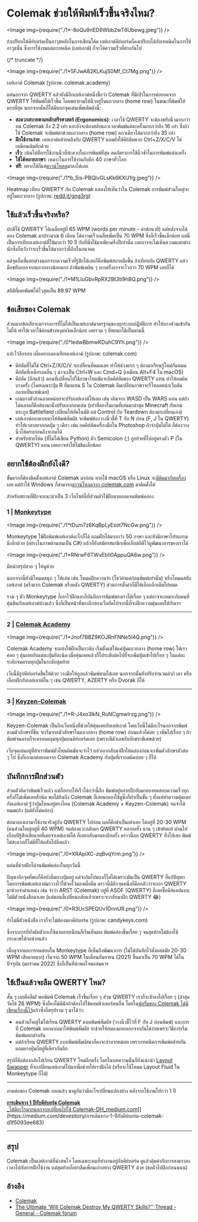 
# Colemak ช่วยให้พิมพ์เร็วขึ้นจริงไหม?

<Image img={require("./1*-8oQu9nED8Wbb2wT6Ubewg.jpeg")} />

ถ้าเปรียบให้คีย์บอร์ดเป็นอาวุธหลักในการเขียนโค้ด เลย์เอาต์คีย์บอร์ดก็คงเปรียบได้กับเทคนิคในการใช้อาวุธนั้น ซึ่งการใช้งานแต่ละเทคนิค (เลย์เอาต์) ก็จะได้ความเร็วที่ต่างกันไป

{/* truncate */}

<Image img={require("./1*5FJwA82KLKujS0Mf_Ct7Mg.png")} />

เลย์เอาต์ Colemak (รูปภาพ: colemak.academy)

แต่นอกจาก QWERTY แล้วยังมีอีกเลย์เอาต์หนึ่งชื่อว่า Colemak ที่มีเป้าในการต่อยอดจาก QWERTY ให้พิมพ์ได้เร็วขึ้น โดยพยายามให้นิ้วอยู่ในแถวกลาง (home row) ในขณะที่พิมพ์ให้มากที่สุด นอกจากนั้นก็ได้มีบอกจุดเด่นเพิ่มเติมดังนี้:

- **สะดวกสบายตามหลักสรีรศาสตร์ (Ergonomics)**: เวลาใช้ QWERTY จะต้องขยับนิ้วมากกว่าบน Colemak ถึง 2.2 เท่า และยังจะต้องสลับแถวเวลาพิมพ์แต่ละครั้งมากกว่าถึง 16 เท่า ซึ่งถ้าใช้ Colemak จะพิมพ์คำด้วยแถวกลาง (home row) แถวเดียวได้มากกว่าถึง 35 เท่า
- **ฝึกใช้งานง่าย**: เลยเอาต์คล้ายคลึงกับ QWERTY แถมยังใช้คีย์ลัดพวก Ctrl+Z/X/C/V ได้เหมือนเดิมอีกด้วย
- **เร็ว**: เน้นไปที่การใช้งานนิ้วที่สะดวกในการพิมพ์ที่สุด ลดอัตราการใช้นิ้วซ้ำในการพิมพ์แต่ละครั้ง
- **ใช้ได้หลายภาษา**: เหมาะในการใช้งานกับอีก 40 ภาษาทั่วโลก
- **ฟรี**: อยากใช้ก็แค่[ดาวน์โหลด](https://colemak.com/Download)มาลงได้เลย

<Image img={require("./1*b_5is-PBQIvGLsKk6KXUYg.jpeg")} />

Heatmap เทียบ QWERTY กับ Colemak แสดงให้เห็นว่าใน Colemak การพิมพ์ส่วนใหญ่จะอยู่ในแถวกลาง (รูปภาพ: [redd.it/gng3rg](http://redd.it/gng3rg))

## ใช้แล้วเร็วขึ้นจริงหรือ?

ปกติใช้ QWERTY ได้เฉลี่ยอยู่ที่ 65 WPM (words per minute - คำต่อนาที) แต่หลังจากได้ลอง Colemak มาประมาณ 6 เดือน ได้ความเร็วเฉลี่ยเพิ่มเป็น 70 WPM ซึ่งก็เร็วขึ้นเล็กน้อย แต่นี่เป็นการเทียบเลย์เอาต์ที่ใช้มากว่า 10 ปี กับที่พึ่งใช้มาเพียงครึ่งปีเท่านั้น เลยอาจจะไม่เห็นความแตกต่างนักซึ่งก็หวังว่าจะเร็วขึ้นได้มากกว่านี้อีกในอนาคต

แต่จุดอื่นที่แตกต่างนอกจากความเร็วที่รู้สึกได้เลยก็คือพิมพ์สบายมือขึ้น ถ้าเทียบกับ QWERTY แล้วมือขยับออกจากแถวกลางน้อยมาก ถ้าพิมพ์เพลิน ๆ บางครั้งอาจจะไวกว่า 70 WPM เลยก็ได้

<Image img={require("./1*M1LIuGbvRpRX2Bt3ti9hBQ.png")} />

สถิติที่เคยพิมพ์ได้ไวสุดเป็น 89.97 WPM

## ข้อเสียของ Colemak

ส่วนมากข้อเสียจะมาจากการที่ไม่ได้เป็นเลย์เอาต์มาตรฐานของทุกระบบปฏิบัติการ ทำให้บางส่วนเข้ากันไม่ได้ ทำให้เวลาใช้ค่อนข้างหงุดหงิดเล็กน้อย เลยรวม ๆ ที่พบมาได้เป็นตามนี้

<Image img={require("./0*ledwBbmwKDuhC9Yh.png")} />

แปะไว้อีกรอบ เผื่ออยากลองเทียบเลย์เอาต์ (รูปภาพ: colemak.com)

- คีย์ลัดที่ไม่ใช่ Ctrl+Z/X/C/V จะเปลี่ยนที่หมดเลย ทำให้ช่วงแรก ๆ ต้องมาเรียนรู้ใหม่กันหมด คีย์ลัดที่เหลือรอดอื่น ๆ น่าจะเป็น Ctrl+W และ Cmd+Q (เหมือน Alt+F4 ใน macOS)
- คีย์ลัด (อีกแล้ว) ตอนที่เปลี่ยนไปใช้ภาษาไทยมันจะยึดคีย์ลัดของ QWERTY แทน ทำให้กดผิดบางครั้ง (โดยเฉพาะปุ่ม R ที่มาแทน S ใน Colemak ลีมเปลี่ยนภาษาจะรีโหลดหน้าเว็บดันกลายเป็นเซฟเฉย)
- เกมบางตัวถ้าฉลาดหน่อยจะปรับเลย์เอาต์ให้เลย เช่น เดินจาก WASD เป็น WARS แทน แต่ถ้าไม่ฉลาดก็คือต้องมานั่งปรับเองก่อนเล่น (เท่าที่ลองในเกมที่เล่นมาล่าสุด Minecraft กับเกมตระกูล Battlefield เปลี่ยนให้อัตโนมัติ แต่ Control กับ Teardown ต้องมาเปลี่ยนเอง)
- เลย์เอาต์ออกแบบมาให้พิมพ์สัมผัส จะพิมพ์ต้องวางนิ้วชี้ที่ T กับ N ก่อน (F, J ใน QWERTY) ทำให้เวลาอยากกดปุ่ม ๆ เดียว เช่น กดคีย์ลัดเครื่องมือใน Photoshop ถ้าจำปุ่มไม่ได้ ก็ต้องวางนิ้วให้ครบก่อนถึงจะกดได้
- สำหรับสายโค้ด (ที่ไม่ได้เขียน Python) ตัว Semicolon (;) ถูกย้ายที่ไปอยู่ตรงตัว P (ใน QWERTY) แทน เลยอาจทำให้ไม่ชินเล็กน้อย

## อยากใช้ต้องฝึกยังไงดี?

ขั้นแรกก็ต้องติดตั้งเลย์เอาต์ Colemak มาก่อน หากใช้ macOS หรือ Linux จะ[มีติดมากับเครื่อง](https://colemak.com/Download)เลย แต่ถ้าใช้ Windows ก็สามารถ[ดาวน์โหลดจาก colemak.com](https://colemak.com/Download) มาติดตั้งได้

สำหรับสถานที่ฝึกจะแนะนำเป็น 3 เว็บไซต์นี้ที่ส่วนตัวใช้ฝึกมาตลอดจนพิมพ์คล่อง

### 1 | [Monkeytype](https://monkeytype.com/)

<Image img={require("./1*tDum7z6KqBpLyEsot7NcGw.png")} />

Monkeytype ใช้ฝึกพิมพ์เลย์เอาต์อะไรก็ได้ แถมฝึกได้มากกว่า 50 ภาษา และยังมึภาษาโปรแกรมมิ่งอีกด้วย (อย่างในภาพด้านบนเป็น C#) แล้วก็ยังสมัครสมาชิกเพื่อเก็บสถิติไว้ดูพัฒนาการของเราได้

<Image img={require("./1*RNrwF6TWvEbIl0AppuQA6w.png")} />

มีหน้าสรุปสวย ๆ ให้ดูด้วย

นอกจากนี้ยังมีโหมดสนุก ๆ ให้เล่น เช่น โหมดฝึกความจำ (โชว์คำแค่ก่อนพิมพ์เท่านั้น) หรือโหมดสลับเลย์เอาต์ (ครึ่งแรก Colemak ครึ่งหลัง QWERTY) ส่วนการตั้งค่าก็มีให้เลือกอีกเต็มไปหมด

รวม ๆ ตัว Monkeytype ก็เอาไว้ฝึกและก็บันทีกการพิมพ์ของเราได้เรื่อย ๆ แต่อาจจะเหมาะกับคนที่คุ้นชินกับเลย์เอาต์บ้างแล้ว ซึ่งก็เป็นหน้าที่ของอีกสองเว็บถัดไปจากนี้ที่จะฝึกความคุ้นเคยให้กับเรา

---

### 2 | [Colemak Academy](https://www.colemak.academy/)

<Image img={require("./1*Jnof7BBZ9KOJRnFNNe5I4Q.png")} />

Colemak Academy จะแบ่งให้ฝึกเป็นระดับ เริ่มตั้งแต่ใช้แค่ปุ่มแถวกลาง (home row) ให้เราค่อย ๆ คุ้นเคยกับแต่ละปุ่มทีละนิด เมื่อคุ้นเคยแล้วก็ไประดับต่อไปที่จะเพิ่มปุ่มเข้าไปเรื่อย ๆ ในแต่ละระดับจนครบทุกปุ่มในระดับสุดท้าย

เว็บนี้มีรูปคีย์บอร์ดขึ้นให้ด้วย วางมือให้ถูกแล้วพิมพ์ตามได้เลย นอกจากนั้นยังปรับจำนวนคำ/เวลา หรือเลือกฝึกกับเลย์เอาต์อื่น ๆ เช่น QWERTY, AZERTY หรือ Dvorak ก็ได้

---

### 3 | [Keyzen-Colemak](https://first20hours.github.io/keyzen-colemak/)

<Image img={require("./1*R-J4xo3lkN_RuNCgmwlrzg.png")} />

Keyzen-Colemak เป็นอีกเว็บหนึ่งที่ช่วยให้คุ้นเคยกับเลย์เอาต์ โดยเว็บนี้ไม่มีอะไรนอกจากพิมพ์ตามตัวอักษรที่ขึ้น จะเริ่มจากตัวอักษรในแถวกลาง (home row) ก่อนแล้วก็ค่อย ๆ เพิ่มไปเรื่อย ๆ ถ้าพิมพ์จนครบก็จะครอบคลุมทุกปุ่มบนคีย์บอร์ดเลย (เพราะมีตัวเลขกับอักขระพิเศษด้วย)

เว็บจุดเด่นอยู่ที่ถ้าเราพิมพ์ตัวไหนผิดมันจะจำไว้ แล้วเอากลับมาฝึกให้คล่องก่อนจะเพิ่มตัวอักษรตัวต่อ ๆ ไป ซึ่งก็เอามาต่อยอดจาก Colemak Academy กับปุ่มที่เรากดผิดบ่อย ๆ ก็ได้

## บันทึกการฝึกส่วนตัว

ส่วนตัวคิดว่าพิมพ์เร็วแล้ว แต่ก็อยากให้เร็วได้กว่านี้อีก พิมพ์อยู่หลายปีกลับมาลองทดสอบความเร็วทุกครั้งก็ไม่เพิ่มเลยสักนิด พอได้ยินถึง Colemak ก็เลยมาลองใช้ดูซึ่งก็ทำเป็นขั้น ๆ ตั้งแต่ทำความคุ้นเคยกับเลย์เอาต์ รู้ว่าปุ่มไหนอยู่ตรงไหน (Colemak Academy + Keyzen-Colemak) จนจำได้หมดแล้ว (แต่ยังไม่คล่อง)

ต่อมาลองเอามาใช้งานจริงคู่กับ QWERTY ไปก่อน ผลก็คือช้าเป็นเต่าเลย ได้อยู่ที่ 20-30 WPM (คนส่วนใหญ่อยู่ที่ 40 WPM) จนต้องแวะกลับมา QWERTY หลายครั้ง นาน ๆ เข้าท้อแท้ ผ่านไปเกือบปีรู้สึกเสียดายที่เคยจำเลย์เอาต์ได้ ก็เลยกลับมาลองอีกครั้ง คราวนี้ลบ QWERTY ทิ้งไปเลย พิมพ์ไม่สะดวกก็ไม่มีที่ให้กลับไปอีกแล้ว

<Image img={require("./0*XRApiXC-zqBvqYrm.png")} />

แผ่นที่ช่วยฝึกได้จนพิมพ์คล่องในทุกวันนี้

ปัญหาอีกจุดที่พบก็คือยังลืมบางปุ่มอยู่ แต่จะก้มไปมองก็ไม่ได้เพราะมันเป็น QWERTY ก็แก้ปัญหาโดยการพิมพ์เลย์เอาต์มาวางไว้ใต้จอไว้มองเผื่อลืม คราวนี้มีอีกจุดหนึ่งก็คือกลัวว่าจะเอา QWERTY มาช่วยจำตำแหน่ง เช่น จำว่า ARST (Colemak) อยู่ที่ ASDF (QWERTY) ก็เลยซื้อคีย์แคปแบบไม่มีตัวหนังสือมาเลย (แต่ตอนนี้เปลี่ยนกลับแล้วเพราะจะกลับมาฝึก QWERTY 😂)

<Image img={require("./0*R3UcSPEQUv1DnnUR.png")} />

ถ้าไม่มีตัวหนังสือ เราก็จะไม่ต้องมองคีย์บอร์ด (รูปภาพ: candykeys.com)

ซึ่งจากการที่บังคับตัวเองใช้มาหลายเดือนก็เริ่มเห็นผล พิมพ์คล่องขึ้นเรื่อย ๆ จนสุดท้ายไม่ต้องใช้กระดาษใต้จอช่วยแล้ว

เมื่อดูจากผลการทดสอบใน Monkeytype ก็เห็นถึงพัฒนาการ (ไม่ได้บันทึกไว้ตั้งแต่สมัย 20-30 WPM เสียดายมาก) เริ่มจาก 50 WPM ในเดือนกันยายน (2021) ขึ้นมาเป็น 70 WPM ได้ในปัจจุบัน (มกราคม 2022) ซึ่งก็เป็นที่น่าพอใจพอสมควร

## ใช้เป็นแล้วจะลืม QWERTY ไหม?

สั้น ๆ เลยคือลืม! พอพิมพ์ Colemak เร็วขึ้นเรื่อย ๆ ส่วน QWERTY เราก็จะช้าลงไปเรื่อย ๆ (ล่าสุดวัดได้ 26 WPM) ซึ่งก็คงไม่ดีนักถ้าต้องไปใช้คอมพิวเตอร์คนอื่น โดยใน[ฟอรั่มของ Colemak ได้มีเขียนเรื่องนี้ไว้](https://forum.colemak.com/topic/2454-the-ultimate-will-colemak-destroy-my-qwerty-skills-thread/)แล้วซึ่งก็สรุปรวม ๆ มาได้ว่า:

- คนส่วนใหญ่ไม่ได้เรียน QWERTY แบบพิมพ์สัมผัส (วางนิ้วชี้ไว้ที่ F กับ J ก่อนพิมพ์) และการที่ Colemak ออกแบบมาให้พิมพ์สัมผัส จะช่วยให้สมองแยกออกจากกันได้ง่ายเพราะวิธีการเริ่มพิมพ์แตกต่างกัน
- แต่ถ้าเรียน QWERTY แบบพิมพ์สัมผัสมาก็คงจะลำบากหน่อย เพราะเทคนิคการพิมพ์คล้ายกัน แถมบางปุ่มก็อยู่ที่เดียวกันอีก

สรุปก็คือต้องกลับไปเรียน QWERTY ใหม่อีกครั้ง โดยในบทความนั้นก็ยังแนะนำ [Layout Swapper](https://tobico.net/games/layout-swapper/) ที่จะเปลี่ยนเลย์เอาต์ไปมาเพื่อช่วยให้เราฝึกได้ (หรือจะใช้โหมด Layout Fluid ใน Monkeytype ก็ได้)

---

ภาคต่อของ Colemak ออกแล้ว มาดูกันว่ามีอะไรเปลี่ยนแปลงบ้าง หลังจากใช้งานไปกว่า 1 ปี

[**การเดินทาง 1 ปีกับคีย์บอร์ด Colemak**  
\_ไม่มีอะไรมากนอกจากเปลี่ยนไปใช้ Colemak-DH_medium.com](https://medium.com/devesitory/การเดินทาง-1-ปีกับคีย์บอร์ด-colemak-d1f5093ee683 "https://medium.com/devesitory/%E0%B8%81%E0%B8%B2%E0%B8%A3%E0%B9%80%E0%B8%94%E0%B8%B4%E0%B8%99%E0%B8%97%E0%B8%B2%E0%B8%87-1-%E0%B8%9B%E0%B8%B5%E0%B8%81%E0%B8%B1%E0%B8%9A%E0%B8%84%E0%B8%B5%E0%B8%A2%E0%B9%8C%E0%B8%9A%E0%B8%AD%E0%B8%A3%E0%B9%8C%E0%B8%94-colemak-d1f5093ee683")[](https://medium.com/devesitory/การเดินทาง-1-ปีกับคีย์บอร์ด-colemak-d1f5093ee683)

---

## สรุป

Colemak เป็นเลย์เอาต์ที่น่าสนใจ โดยเฉพาะคนที่ทำงานอยู่กับคีย์บอร์ด ดูแล้วคุ้มค่ากับการลงแรงลงเวลาไปกับการฝึกใช้งาน แต่สุดท้ายก็อย่าลืมเพื่อนเก่าอย่าง QWERTY ด้วย (ขอตัวไปฝึกก่อนนนน)

## อ้างอิง

- [Colemak](https://colemak.com/)
- [The Ultimate 'Will Colemak Destroy My QWERTY Skills?'' Thread - General - Colemak forum](https://forum.colemak.com/topic/2454-the-ultimate-will-colemak-destroy-my-qwerty-skills-thread/)
